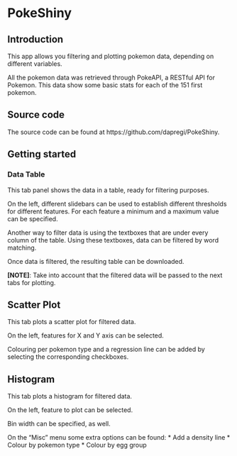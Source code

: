 # PokeShiny

## Introduction

This app allows you filtering and plotting pokemon data, depending on different variables.

All the pokemon data was retrieved through PokeAPI, a RESTful API for Pokemon. This data show some basic stats for each of the 151 first pokemon.

## Source code

The source code can be found at https://github.com/dapregi/PokeShiny.

## Getting started

### Data Table

This tab panel shows the data in a table, ready for filtering purposes.

On the left, different slidebars can be used to establish different thresholds for different features. For each feature a minimum and a maximum value can be specified.

Another way to filter data is using the textboxes that are under every column of the table. Using these textboxes, data can be filtered by word matching.

Once data is filtered, the resulting table can be downloaded.

**[NOTE]**: Take into account that the filtered data will be passed to the next tabs for plotting.

## Scatter Plot

This tab plots a scatter plot for filtered data.

On the left, features for X and Y axis can be selected.

Colouring per pokemon type and a regression line can be added by selecting the corresponding checkboxes.

## Histogram

This tab plots a histogram for filtered data.

On the left, feature to plot can be selected.

Bin width can be specified, as well.

On the "Misc" menu some extra options can be found:
* Add a density line
* Colour by pokemon type
* Colour by egg group

